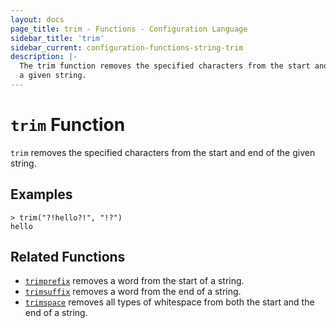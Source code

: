 ```yaml
---
layout: docs
page_title: trim - Functions - Configuration Language
sidebar_title: 'trim'
sidebar_current: configuration-functions-string-trim
description: |-
  The trim function removes the specified characters from the start and end of
  a given string.
---
```


# `trim` Function

`trim` removes the specified characters from the start and end of the given
string.

## Examples

```
> trim("?!hello?!", "!?")
hello
```

## Related Functions

- [`trimprefix`](./trimprefix) removes a word from the start of a string.
- [`trimsuffix`](./trimsuffix) removes a word from the end of a string.
- [`trimspace`](./trimspace) removes all types of whitespace from
  both the start and the end of a string.
